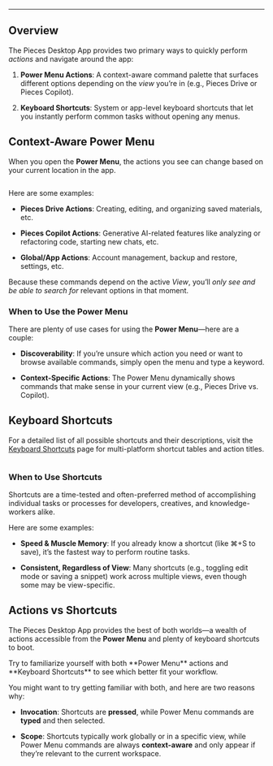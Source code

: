 ***

## Overview

The Pieces Desktop App provides two primary ways to quickly perform *actions* and navigate around the app:

1. **Power Menu Actions**: A context-aware command palette that surfaces different options depending on the *view* you’re in (e.g., Pieces Drive or Pieces Copilot).

2. **Keyboard Shortcuts**: System or app-level keyboard shortcuts that let you instantly perform common tasks without opening any menus.

## Context-Aware Power Menu

When you open the **Power Menu**, the actions you see can change based on your current location in the app.

<Image src="https://storage.googleapis.com/hashnode_product_documentation_assets/desktop_app_assets/actions_and_keyboard_shortcuts/actions_and_keyboard_shortcuts_MAIN/power_menu_actions_screenshot.png" alt="" align="center" fullwidth="true" />

Here are some examples:

* **Pieces Drive Actions**: Creating, editing, and organizing saved materials, etc.

* **Pieces Copilot Actions**: Generative AI-related features like analyzing or refactoring code, starting new chats, etc.

* **Global/App Actions**: Account management, backup and restore, settings, etc.

Because these commands depend on the active *View*, you’ll *only see and be able to search for* relevant options in that moment.

### When to Use the Power Menu

There are plenty of use cases for using the **Power Menu**—here are a couple:

* **Discoverability**: If you’re unsure which action you need or want to browse available commands, simply open the menu and type a keyword.

* **Context-Specific Actions**: The Power Menu dynamically shows commands that make sense in your current view (e.g., Pieces Drive vs. Copilot).

## Keyboard Shortcuts

For a detailed list of all possible shortcuts and their descriptions, visit the [Keyboard Shortcuts](https://docs.pieces.app/products/desktop/actions/keyboard-shortcuts) page for multi-platform shortcut tables and action titles.

<Image src="https://storage.googleapis.com/hashnode_product_documentation_assets/desktop_app_assets/actions_and_keyboard_shortcuts/actions_and_keyboard_shortcuts_MAIN/power_menu_actions_screenshot.png" alt="" align="center" fullwidth="true" />

### When to Use Shortcuts

Shortcuts are a time-tested and often-preferred method of accomplishing individual tasks or processes for developers, creatives, and knowledge-workers alike.

Here are some examples:

* **Speed & Muscle Memory**: If you already know a shortcut (like ⌘+S to save), it’s the fastest way to perform routine tasks.

* **Consistent, Regardless of View**: Many shortcuts (e.g., toggling edit mode or saving a snippet) work across multiple views, even though some may be view-specific.

## Actions vs Shortcuts

The Pieces Desktop App provides the best of both worlds—a wealth of actions accessible from the **Power Menu** and plenty of keyboard shortcuts to boot.

<Callout type="tip">
  Try to familiarize yourself with both **Power Menu** actions and **Keyboard Shortcuts** to see which better fit your workflow.
</Callout>

You might want to try getting familiar with both, and here are two reasons why:

* **Invocation**: Shortcuts are **pressed**, while Power Menu commands are **typed** and then selected.

- **Scope**: Shortcuts typically work globally or in a specific view, while Power Menu commands are always **context-aware** and only appear if they’re relevant to the current workspace.
